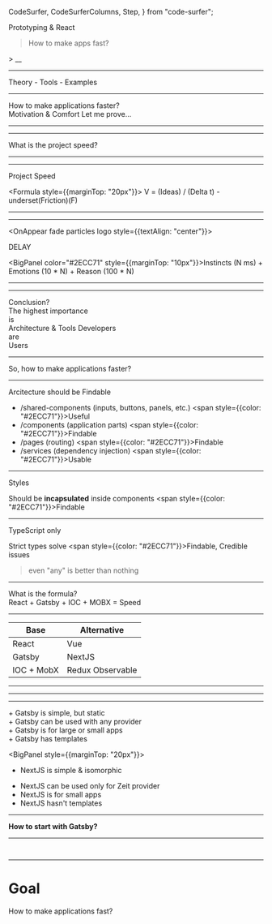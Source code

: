   CodeSurfer,
  CodeSurferColumns,
  Step,
} from "code-surfer";



<OnAppear fade particles logo>

<VeryBigBadge>
  Prototyping & React
</VeryBigBadge>

> How to make apps fast?

<Formula>> __</Formula>

</OnAppear>

---

<OnAppear fade particles logo>

<BigBadge>
  Theory - Tools - Examples
</BigBadge>

</OnAppear>

---

<OnAppear fade particles logo>

<Panel>
  How to make applications faster?
</Panel>

<Appear>
  <OnAppear fade>
    <div style={{textAlign: 'center'}}>
      <BigPanel style={{display: 'inline-block'}} color="#2ECC71">
        Motivation & Comfort
      </BigPanel>
      <Panel>
        Let me prove...
      </Panel>
    </div>
  </OnAppear>
</Appear>

</OnAppear>

---

<OnAppear fade particles logo>

<EffectImage src="circle.png" title="Development circle"/>

</OnAppear>

---

<OnAppear fade particles logo>

<BigBadge>
  What is the project speed?
</BigBadge>

</OnAppear>

---

<OnAppear fade particles logo>

<EffectImage src="friction.png" title="Neuton explanation"/>

</OnAppear>

---

<OnAppear fade particles logo>

<BigBadge>
  Project Speed
</BigBadge>

<Formula style={{marginTop: "20px"}}>
  V = (Ideas) / (Delta t) - underset(Friction)(F)
</Formula>

</OnAppear>

---

<OnAppear fade particles logo>

<EffectImage src="brain.jpg" title="BRAIN"/>

</OnAppear>

---

<OnAppear fade particles logo style={{textAlign: "center"}}>

<BigBadge>
  DELAY
</BigBadge>

<BigPanel color="#2ECC71" style={{marginTop: "10px"}}>Instincts (N ms)</BigPanel> + <BigPanel color="#4591EA">Emotions (10 * N)</BigPanel> + <BigPanel>Reason (100 * N)</BigPanel>

</OnAppear>

---

<OnAppear fade particles logo>

<EffectImage src="factors.png" title="7 motivation factors"/>

</OnAppear>

---

<OnAppear fade particles logo>

<Panel>
  Conclusion?
</Panel>

<Appear>
  <OnAppear fade>
    <div style={{textAlign: 'center'}}>
      <BigPanel style={{display: 'inline-block'}} color="#2ECC71">
        The highest importance <br/>is<br/> Architecture & Tools
      </BigPanel>
      <BigPanel style={{display: 'inline-block', marginLeft: "20px"}}>
        Developers <br/>are<br/> Users
      </BigPanel>
    </div>
  </OnAppear>
</Appear>

</OnAppear>

---

<OnAppear fade particles logo>

<Panel>
  So, how to make applications faster?
</Panel>

</OnAppear>

---

<OnAppear fade particles logo>

<Panel>
  Arcitecture should be <span style={{color: "#2ECC71"}}>Findable</span>
</Panel>

- /shared-components (inputs, buttons, panels, etc.) <span style={{color: "#2ECC71"}}>Useful</span>
- /components (application parts) <span style={{color: "#2ECC71"}}>Findable</span>
- /pages (routing) <span style={{color: "#2ECC71"}}>Findable</span>
- /services (dependency injection) <span style={{color: "#2ECC71"}}>Usable</span>

</OnAppear>

---

<OnAppear fade particles logo>

<Panel>
  Styles
</Panel>

Should be <b>incapsulated</b> inside components <span style={{color: "#2ECC71"}}>Findable</span>

</OnAppear>

---

<OnAppear fade particles logo>

<Panel>
  TypeScript only
</Panel>

Strict types solve <span style={{color: "#2ECC71"}}>Findable, Credible</span> issues

> even "any" is better than nothing 

</OnAppear>

---

<OnAppear fade particles logo>

<Panel>
  What is the formula?
</Panel>

<Appear>
  <OnAppear fade>
    <div style={{textAlign: 'center'}}>
      <BigPanel color="#2ECC71">
        React + Gatsby + IOC + MOBX = Speed
      </BigPanel>
    </div>
  </OnAppear>
</Appear>

</OnAppear>

---

<OnAppear fade particles logo>

| Base | Alternative |
| --- | --- |
| <BigPanel color="#2ECC71">React</BigPanel> | <BigPanel>Vue</BigPanel> |
| <BigPanel color="#2ECC71">Gatsby</BigPanel> | <BigPanel>NextJS</BigPanel> |
| <BigPanel color="#2ECC71">IOC + MobX</BigPanel> | <BigPanel>Redux Observable</BigPanel> |

</OnAppear>

---

<OnAppear fade particles logo>

<EffectImage src="nextjs-homepage.png" title="NextJS Homepage"/>

</OnAppear>

---

<OnAppear fade particles logo>

<EffectImage src="gatsby-homepage.png" title="Gatsby Homepage"/>

</OnAppear>

---

<OnAppear fade particles logo>

<BigPanel color="#2ECC71">
  + Gatsby is simple, but static<br/>
  + Gatsby can be used with any provider<br/>
  + Gatsby is for large or small apps<br/>
  + Gatsby has templates
</BigPanel>

<BigPanel style={{marginTop: "20px"}}>
  + NextJS is simple & isomorphic<br/>
  - NextJS can be used only for Zeit provider<br/>
  - NextJS is for small apps<br/>
  - NextJS hasn't templates
</BigPanel>

</OnAppear>

---

<OnAppear fade particles logo>

**How to start with Gatsby?**

<div>
  <Terminal
    height={400}
    lines={[
      {
        'text': 'npm install -g gatsby-cli',
        'cmd': true,
      },
      loadingSpinner(),
      {
        'text': 'gatsby new todo-app https://github.com/makamekm/gatsby-starter-typescript-ioc-mobx',
        'cmd': true,
      },
      loadingSpinner({
        onLoading: 'Initializing...',
        onLoad: 'Your app has been initialized!',
      }),
      {
        'text': 'cd todo-app',
        'cmd': true,
      },
      {
        'text': 'npm run dev',
        'cmd': true,
      },
      loadingSpinner({
        onLoading: 'Compiling...',
        onLoad: 'Your app is ready at http://localhost:8000/',
      }),
      {
        'text': '',
      },
      {
        'text': '~~~ You are ready to go! ~~~',
      },
    ]}
    interval={20}
  />
</div>

</OnAppear>

---

<OnAppear fade logo>

<CodeSurfer>

```tsx 1 subtitle="Import React" file=./components/panel.tsx
```

```tsx 10:17 subtitle="Use incapsulated styles" file=./components/panel.tsx
```

</CodeSurfer>

</OnAppear>

---

<OnAppear particles logo fade>

# Goal

How to make applications fast?

</OnAppear>